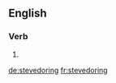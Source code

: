 
==English==

===Verb===
{{head|en}}

# {{present participle of|stevedore|lang=en}}

[[de:stevedoring]]
[[fr:stevedoring]]